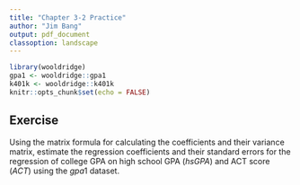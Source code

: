 ```yaml
---
title: "Chapter 3-2 Practice"
author: "Jim Bang"
output: pdf_document
classoption: landscape
---
```


```r
library(wooldridge)
gpa1 <- wooldridge::gpa1
k401k <- wooldridge::k401k
knitr::opts_chunk$set(echo = FALSE)
```

## Exercise

Using the matrix formula for calculating the coefficients and their variance matrix, estimate the regression coefficients and their standard errors for the regression of college GPA on high school GPA ($hsGPA$) and ACT score ($ACT$) using the $gpa1$ dataset. 

